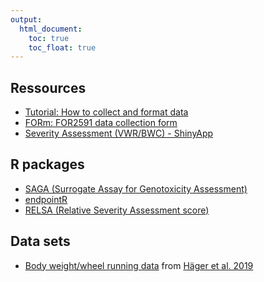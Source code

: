 ```yaml
---
output:
  html_document: 
    toc: true
    toc_float: true
---
```


## Ressources

* [Tutorial: How to collect and format data](Tutorial_DataCollection.html)
* [FORm: FOR2591 data collection form](FORm.html)
* [Severity Assessment (VWR/BWC) - ShinyApp](https://calliope.shinyapps.io/severity_assessment/)

## R packages

* [SAGA (Surrogate Assay for Genotoxicity Assessment)](https://talbotsr.com/saga_package/index.html)
* [endpointR](https://talbotsr.com/endpointR/index.html)
* [RELSA (Relative Severity Assessment score)](https://talbotsr.com/RELSA/index.html)

## Data sets
* [Body weight/wheel running data](https://talbotsr.com/content/Haeger_2019.txt) from [Häger et al. 2019](https://journals.plos.org/plosbiology/article?id=10.1371/journal.pbio.2006159)
